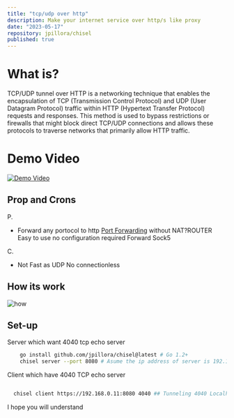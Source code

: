 ```yaml
---
title: "tcp/udp over http"
description: Make your internet service over http/s like proxy
date: "2023-05-17"
repository: jpillora/chisel
published: true
---
```



# What is?
TCP/UDP tunnel over HTTP is a networking technique that enables the encapsulation of TCP (Transmission Control Protocol) and UDP (User Datagram Protocol) traffic within HTTP (Hypertext Transfer Protocol) requests and responses. This method is used to bypass restrictions or firewalls that might block direct TCP/UDP connections and allows these protocols to traverse networks that primarily allow HTTP traffic.

# Demo Video
[![Demo Video](https://fcdn.pawit.site/pri/UDP.png)](https://youtu.be/l1BxX2EmWpA "Demo Video")



## Prop and Crons
P.
+ Forward any portocol to http [Port Forwarding](https://en.wikipedia.org/wiki/Port_forwarding) without NAT?ROUTER
  Easy to use no configuration required
  Forward Sock5

C.
+  Not Fast as UDP
   No connectionless
  

## How its work
![how](https://werblog.github.io/images/tunnel.png "a work")


## Set-up
Server which want 4040 tcp echo server
```bash
    go install github.com/jpillora/chisel@latest # Go 1.2+
    chisel server --port 8080 # Asume the ip address of server is 192.168.0.11 and server is running

```
Client which have 4040 TCP echo server

```bash

  chisel client https://192.168.0.11:8080 4040 ## Tunneling 4040 Localhost port to Server localhost:4040
```

I hope you will understand


  
  
